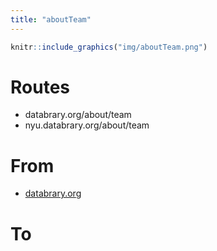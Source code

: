 ```yaml
---
title: "aboutTeam"
---
```


```r
knitr::include_graphics("img/aboutTeam.png")
```

# Routes

- databrary.org/about/team
- nyu.databrary.org/about/team

# From

- [databrary.org](index.html)

# To